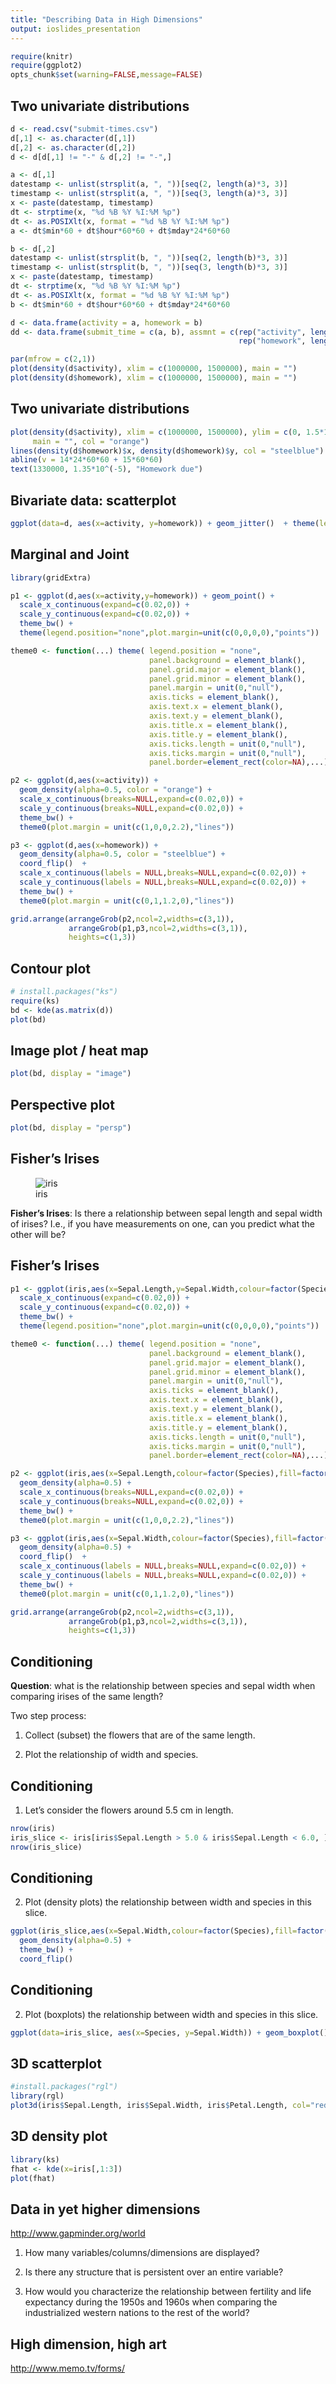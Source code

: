 ---
title: "Describing Data in High Dimensions"
output: ioslides_presentation
---

```{r, echo=FALSE, warning=FALSE, message=FALSE}
require(knitr)
require(ggplot2)
opts_chunk$set(warning=FALSE,message=FALSE)
```


## Two univariate distributions

```{r submit-time-data, echo=FALSE}
d <- read.csv("submit-times.csv")
d[,1] <- as.character(d[,1])
d[,2] <- as.character(d[,2])
d <- d[d[,1] != "-" & d[,2] != "-",]

a <- d[,1]
datestamp <- unlist(strsplit(a, ", "))[seq(2, length(a)*3, 3)]
timestamp <- unlist(strsplit(a, ", "))[seq(3, length(a)*3, 3)]
x <- paste(datestamp, timestamp)
dt <- strptime(x, "%d %B %Y %I:%M %p")
dt <- as.POSIXlt(x, format = "%d %B %Y %I:%M %p")
a <- dt$min*60 + dt$hour*60*60 + dt$mday*24*60*60

b <- d[,2]
datestamp <- unlist(strsplit(b, ", "))[seq(2, length(b)*3, 3)]
timestamp <- unlist(strsplit(b, ", "))[seq(3, length(b)*3, 3)]
x <- paste(datestamp, timestamp)
dt <- strptime(x, "%d %B %Y %I:%M %p")
dt <- as.POSIXlt(x, format = "%d %B %Y %I:%M %p")
b <- dt$min*60 + dt$hour*60*60 + dt$mday*24*60*60

d <- data.frame(activity = a, homework = b)
dd <- data.frame(submit_time = c(a, b), assmnt = c(rep("activity", length(a)),
                                                   rep("homework", length(b))))
```

```{r, echo=FALSE}
par(mfrow = c(2,1))
plot(density(d$activity), xlim = c(1000000, 1500000), main = "")
plot(density(d$homework), xlim = c(1000000, 1500000), main = "")
```


## Two univariate distributions

```{r, echo=FALSE}
plot(density(d$activity), xlim = c(1000000, 1500000), ylim = c(0, 1.5*10^(-5)),
     main = "", col = "orange")
lines(density(d$homework)$x, density(d$homework)$y, col = "steelblue")
abline(v = 14*24*60*60 + 15*60*60)
text(1330000, 1.35*10^(-5), "Homework due")
```


## Bivariate data: scatterplot

```{r, echo=FALSE}
ggplot(data=d, aes(x=activity, y=homework)) + geom_jitter()  + theme(legend.position="none") + labs(title="")
```


## Marginal and Joint

```{r, echo=FALSE}
library(gridExtra)

p1 <- ggplot(d,aes(x=activity,y=homework)) + geom_point() +
  scale_x_continuous(expand=c(0.02,0)) +
  scale_y_continuous(expand=c(0.02,0)) +
  theme_bw() +
  theme(legend.position="none",plot.margin=unit(c(0,0,0,0),"points"))

theme0 <- function(...) theme( legend.position = "none",
                               panel.background = element_blank(),
                               panel.grid.major = element_blank(),
                               panel.grid.minor = element_blank(),
                               panel.margin = unit(0,"null"),
                               axis.ticks = element_blank(),
                               axis.text.x = element_blank(),
                               axis.text.y = element_blank(),
                               axis.title.x = element_blank(),
                               axis.title.y = element_blank(),
                               axis.ticks.length = unit(0,"null"),
                               axis.ticks.margin = unit(0,"null"),
                               panel.border=element_rect(color=NA),...)

p2 <- ggplot(d,aes(x=activity)) + 
  geom_density(alpha=0.5, color = "orange") + 
  scale_x_continuous(breaks=NULL,expand=c(0.02,0)) +
  scale_y_continuous(breaks=NULL,expand=c(0.02,0)) +
  theme_bw() +
  theme0(plot.margin = unit(c(1,0,0,2.2),"lines")) 

p3 <- ggplot(d,aes(x=homework)) + 
  geom_density(alpha=0.5, color = "steelblue") + 
  coord_flip()  + 
  scale_x_continuous(labels = NULL,breaks=NULL,expand=c(0.02,0)) +
  scale_y_continuous(labels = NULL,breaks=NULL,expand=c(0.02,0)) +
  theme_bw() +
  theme0(plot.margin = unit(c(0,1,1.2,0),"lines"))

grid.arrange(arrangeGrob(p2,ncol=2,widths=c(3,1)),
             arrangeGrob(p1,p3,ncol=2,widths=c(3,1)),
             heights=c(1,3))
```


## Contour plot

```{r, echo=FALSE}
# install.packages("ks")
require(ks)
bd <- kde(as.matrix(d))
plot(bd)
```


## Image plot / heat map

```{r, echo=FALSE}
plot(bd, display = "image")
```


## Perspective plot

```{r, echo=FALSE}
plot(bd, display = "persp")
```


## Fisher's Irises

![iris](http://mirlab.org/jang/books/dcpr/image/iris.gif)

**Fisher's Irises**: Is there a relationship between sepal length and sepal width 
of irises?  I.e., if you have measurements on one, can you predict what the other
will be?


## Fisher's Irises

```{r, echo=FALSE}
p1 <- ggplot(iris,aes(x=Sepal.Length,y=Sepal.Width,colour=factor(Species))) + geom_point() +
  scale_x_continuous(expand=c(0.02,0)) +
  scale_y_continuous(expand=c(0.02,0)) +
  theme_bw() +
  theme(legend.position="none",plot.margin=unit(c(0,0,0,0),"points"))

theme0 <- function(...) theme( legend.position = "none",
                               panel.background = element_blank(),
                               panel.grid.major = element_blank(),
                               panel.grid.minor = element_blank(),
                               panel.margin = unit(0,"null"),
                               axis.ticks = element_blank(),
                               axis.text.x = element_blank(),
                               axis.text.y = element_blank(),
                               axis.title.x = element_blank(),
                               axis.title.y = element_blank(),
                               axis.ticks.length = unit(0,"null"),
                               axis.ticks.margin = unit(0,"null"),
                               panel.border=element_rect(color=NA),...)

p2 <- ggplot(iris,aes(x=Sepal.Length,colour=factor(Species),fill=factor(Species))) + 
  geom_density(alpha=0.5) + 
  scale_x_continuous(breaks=NULL,expand=c(0.02,0)) +
  scale_y_continuous(breaks=NULL,expand=c(0.02,0)) +
  theme_bw() +
  theme0(plot.margin = unit(c(1,0,0,2.2),"lines")) 

p3 <- ggplot(iris,aes(x=Sepal.Width,colour=factor(Species),fill=factor(Species))) + 
  geom_density(alpha=0.5) + 
  coord_flip()  + 
  scale_x_continuous(labels = NULL,breaks=NULL,expand=c(0.02,0)) +
  scale_y_continuous(labels = NULL,breaks=NULL,expand=c(0.02,0)) +
  theme_bw() +
  theme0(plot.margin = unit(c(0,1,1.2,0),"lines"))

grid.arrange(arrangeGrob(p2,ncol=2,widths=c(3,1)),
             arrangeGrob(p1,p3,ncol=2,widths=c(3,1)),
             heights=c(1,3))
```


## Conditioning

**Question**: what is the relationship between species and sepal width when 
comparing irises of the same length?

Two step process:

1. Collect (subset) the flowers that are of the same length.

2. Plot the relationship of width and species.


## Conditioning

1. Let's consider the flowers around 5.5 cm in length.

```{r}
nrow(iris)
iris_slice <- iris[iris$Sepal.Length > 5.0 & iris$Sepal.Length < 6.0, ]
nrow(iris_slice)
```


## Conditioning

2. Plot (density plots) the relationship between width and species in this slice.

```{r, echo=FALSE}
ggplot(iris_slice,aes(x=Sepal.Width,colour=factor(Species),fill=factor(Species))) + 
  geom_density(alpha=0.5) +
  theme_bw() +
  coord_flip()
```


## Conditioning

2. Plot (boxplots) the relationship between width and species in this slice.

```{r, echo=FALSE}
ggplot(data=iris_slice, aes(x=Species, y=Sepal.Width)) + geom_boxplot()  + theme(legend.position="none") + labs(title="") 
```


## 3D scatterplot

```{r, echo=FALSE, eval=FALSE}
#install.packages("rgl")
library(rgl)
plot3d(iris$Sepal.Length, iris$Sepal.Width, iris$Petal.Length, col="red", size=3)
```


## 3D density plot

```{r, echo=FALSE, eval=FALSE}
library(ks)
fhat <- kde(x=iris[,1:3])
plot(fhat)
```


## Data in yet higher dimensions

[http://www.gapminder.org/world](http://www.gapminder.org/world)

1. How many variables/columns/dimensions are displayed?

2. Is there any structure that is persistent over an entire variable?

3. How would you characterize the relationship between fertility and life
expectancy during the 1950s and 1960s when comparing the industrialized western
nations to the rest of the world?


## High dimension, high art

[http://www.memo.tv/forms/](http://www.memo.tv/forms/)





